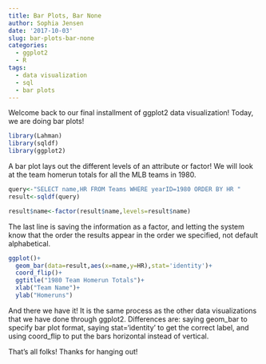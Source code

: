 ```yaml
---
title: Bar Plots, Bar None
author: Sophia Jensen
date: '2017-10-03'
slug: bar-plots-bar-none
categories:
  - ggplot2
  - R
tags:
  - data visualization
  - sql
  - bar plots
---
```


Welcome back to our final installment of ggplot2 data visualization! Today, we are doing bar plots!

```r
library(Lahman)
library(sqldf)
library(ggplot2)
```

A bar plot lays out the different levels of an attribute or factor! We will look at the team homerun totals for all the MLB teams in 1980.

```r
query<-"SELECT name,HR FROM Teams WHERE yearID=1980 ORDER BY HR "
result<-sqldf(query)

result$name<-factor(result$name,levels=result$name)
```

The last line is saving the information as a factor, and letting the system know that the order the results appear in the order we specified, not default alphabetical.

```r
ggplot()+
  geom_bar(data=result,aes(x=name,y=HR),stat='identity')+
  coord_flip()+
  ggtitle("1980 Team Homerun Totals")+
  xlab("Team Name")+
  ylab("Homeruns")
```

And there we have it! It is the same process as the other data visualizations that we have done through ggplot2. Differences are: saying geom_bar to specify bar plot format, saying stat='identity' to get the correct label, and using coord_flip to put the bars horizontal instead of vertical.

That's all folks! Thanks for hanging out!
